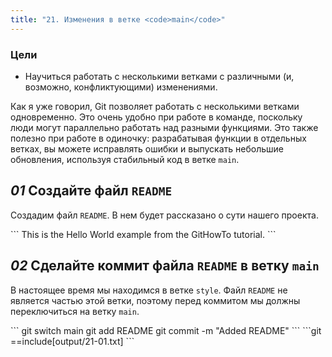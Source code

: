 ```yaml
---
title: "21. Изменения в ветке <code>main</code>"
---
```


### Цели

- Научиться работать с несколькими ветками с различными (и, возможно, конфликтующими) изменениями.

Как я уже говорил, Git позволяет работать с несколькими ветками одновременно. Это очень удобно при работе в команде, поскольку люди могут параллельно работать над разными функциями. Это также полезно при работе в одиночку: разрабатывая функции в отдельных ветках, вы можете исправлять ошибки и выпускать небольшие обновления, используя стабильный код в ветке `main`.

## _01_ Создайте файл `README`

Создадим файл `README`. В нем будет рассказано о сути нашего проекта.

<File file="README">
```
This is the Hello World example from the GitHowTo tutorial.
```
</File>

## _02_ Сделайте коммит файла `README` в ветку `main`

В настоящее время мы находимся в ветке `style`. Файл `README` не является частью этой ветки, поэтому перед коммитом мы должны переключиться на ветку `main`.

<Run>
```
git switch main
git add README
git commit -m "Added README"
```
</Run>

<Output>
```git
==include[output/21-01.txt]
```
</Output>